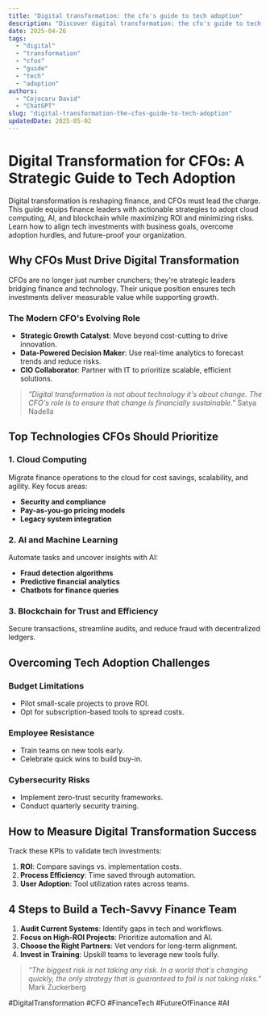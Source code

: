 ```yaml
---
title: "Digital transformation: the cfo's guide to tech adoption"
description: "Discover digital transformation: the cfo's guide to tech adoption with this in-depth guide, providing actionable insights and practical tips to boost your knowledge and results."
date: 2025-04-26
tags:
  - "digital"
  - "transformation"
  - "cfos"
  - "guide"
  - "tech"
  - "adoption"
authors:
  - "Cojocaru David"
  - "ChatGPT"
slug: "digital-transformation-the-cfos-guide-to-tech-adoption"
updatedDate: 2025-05-02
---
```


# Digital Transformation for CFOs: A Strategic Guide to Tech Adoption  

Digital transformation is reshaping finance, and CFOs must lead the charge. This guide equips finance leaders with actionable strategies to adopt cloud computing, AI, and blockchain while maximizing ROI and minimizing risks. Learn how to align tech investments with business goals, overcome adoption hurdles, and future-proof your organization.  

## Why CFOs Must Drive Digital Transformation  

CFOs are no longer just number crunchers; they're strategic leaders bridging finance and technology. Their unique position ensures tech investments deliver measurable value while supporting growth.  

### The Modern CFO's Evolving Role  
- **Strategic Growth Catalyst**: Move beyond cost-cutting to drive innovation.  
- **Data-Powered Decision Maker**: Use real-time analytics to forecast trends and reduce risks.  
- **CIO Collaborator**: Partner with IT to prioritize scalable, efficient solutions.  

> *"Digital transformation is not about technology it's about change. The CFO's role is to ensure that change is financially sustainable."*   Satya Nadella  

## Top Technologies CFOs Should Prioritize  

### 1. Cloud Computing  
Migrate finance operations to the cloud for cost savings, scalability, and agility. Key focus areas:  
- **Security and compliance**  
- **Pay-as-you-go pricing models**  
- **Legacy system integration**  

### 2. AI and Machine Learning  
Automate tasks and uncover insights with AI:  
- **Fraud detection algorithms**  
- **Predictive financial analytics**  
- **Chatbots for finance queries**  

### 3. Blockchain for Trust and Efficiency  
Secure transactions, streamline audits, and reduce fraud with decentralized ledgers.  

## Overcoming Tech Adoption Challenges  

### Budget Limitations  
- Pilot small-scale projects to prove ROI.  
- Opt for subscription-based tools to spread costs.  

### Employee Resistance  
- Train teams on new tools early.  
- Celebrate quick wins to build buy-in.  

### Cybersecurity Risks  
- Implement zero-trust security frameworks.  
- Conduct quarterly security training.  

## How to Measure Digital Transformation Success  

Track these KPIs to validate tech investments:  
1. **ROI**: Compare savings vs. implementation costs.  
2. **Process Efficiency**: Time saved through automation.  
3. **User Adoption**: Tool utilization rates across teams.  

## 4 Steps to Build a Tech-Savvy Finance Team  

1. **Audit Current Systems**: Identify gaps in tech and workflows.  
2. **Focus on High-ROI Projects**: Prioritize automation and AI.  
3. **Choose the Right Partners**: Vet vendors for long-term alignment.  
4. **Invest in Training**: Upskill teams to leverage new tools fully.  

> *"The biggest risk is not taking any risk. In a world that's changing quickly, the only strategy that is guaranteed to fail is not taking risks."*   Mark Zuckerberg  

#DigitalTransformation #CFO #FinanceTech #FutureOfFinance #AI